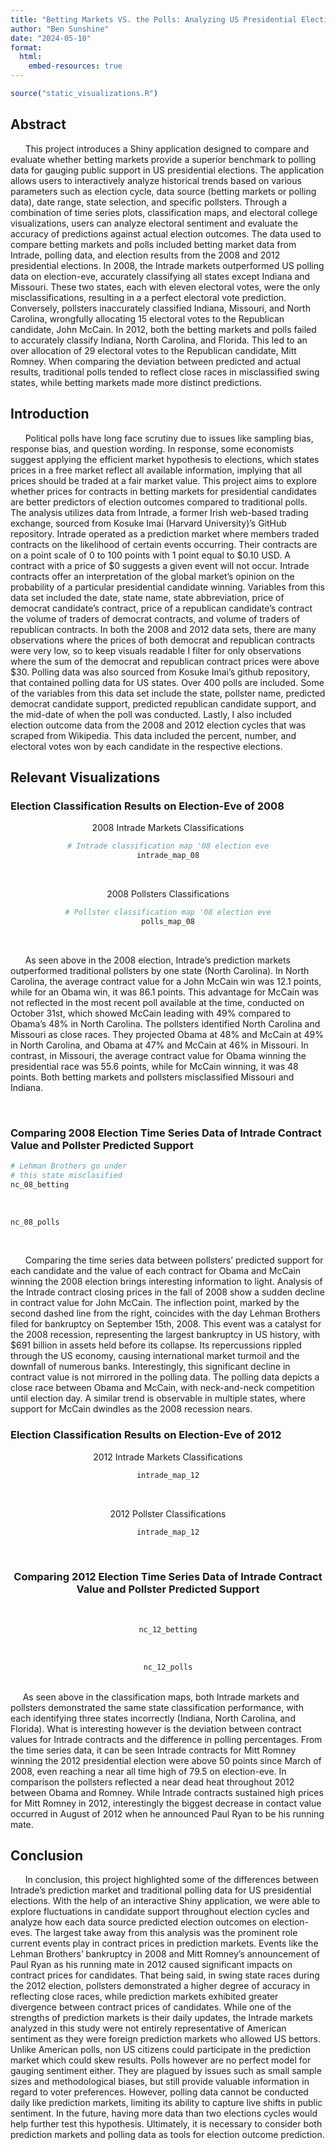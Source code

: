 ```yaml
---
title: "Betting Markets VS. the Polls: Analyzing US Presidential Elections"
author: "Ben Sunshine"
date: "2024-05-10"
format:
  html:
    embed-resources: true
---
```


```r
source("static_visualizations.R")
```

## Abstract

|       This project introduces a Shiny application designed to compare and evaluate whether betting markets provide a superior benchmark to polling data for gauging public support in US presidential elections. The application allows users to interactively analyze historical trends based on various parameters such as election cycle, data source (betting markets or polling data), date range, state selection, and specific pollsters. Through a combination of time series plots, classification maps, and electoral college visualizations, users can analyze electoral sentiment and evaluate the accuracy of predictions against actual election outcomes. The data used to compare betting markets and polls included betting market data from Intrade, polling data, and election results from the 2008 and 2012 presidential elections. In 2008, the Intrade markets outperformed US polling data on election-eve, accurately classifying all states except Indiana and Missouri. These two states, each with eleven electoral votes, were the only misclassifications, resulting in a a perfect electoral vote prediction. Conversely, pollsters inaccurately classified Indiana, Missouri, and North Carolina, wrongfully allocating 15 electoral votes to the Republican candidate, John McCain. In 2012, both the betting markets and polls failed to accurately classify Indiana, North Carolina, and Florida. This led to an over allocation of 29 electoral votes to the Republican candidate, Mitt Romney. When comparing the deviation between predicted and actual results, traditional polls tended to reflect close races in misclassified swing states, while betting markets made more distinct predictions.

## Introduction

|       Political polls have long face scrutiny due to issues like sampling bias, response bias, and question wording. In response, some economists suggest applying the efficient market hypothesis to elections, which states prices in a free market reflect all available information, implying that all prices should be traded at a fair market value. This project aims to explore whether prices for contracts in betting markets for presidential candidates are better predictors of election outcomes compared to traditional polls. The analysis utilizes data from Intrade, a former Irish web-based trading exchange, sourced from Kosuke Imai (Harvard University)'s GitHub repository. Intrade operated as a prediction market where members traded contracts on the likelihood of certain events occurring. Their contracts are on a point scale of 0 to 100 points with 1 point equal to \$0.10 USD. A contract with a price of \$0 suggests a given event will not occur. Intrade contracts offer an interpretation of the global market's opinion on the probability of a particular presidential candidate winning. Variables from this data set included the date, state name, state abbreviation, price of democrat candidate's contract, price of a republican candidate's contract the volume of traders of democrat contracts, and volume of traders of republican contracts. In both the 2008 and 2012 data sets, there are many observations where the prices of both democrat and republican contracts were very low, so to keep visuals readable I filter for only observations where the sum of the democrat and republican contract prices were above \$30. Polling data was also sourced from Kosuke Imai's github repository, that contained polling data for US states. Over 400 polls are included. Some of the variables from this data set include the state, pollster name, predicted democrat candidate support, predicted republican candidate support, and the mid-date of when the poll was conducted. Lastly, I also included election outcome data from the 2008 and 2012 election cycles that was scraped from Wikipedia. This data included the percent, number, and electoral votes won by each candidate in the respective elections.

## Relevant Visualizations

### Election Classification Results on Election-Eve of 2008

<div style="text-align: center;">
2008 Intrade Markets Classifications
<div>

```r
# Intrade classification map '08 election eve
intrade_map_08
```

<br />

<div style="text-align: center;">
2008 Pollsters Classifications
<div>
```r
# Pollster classification map '08 election eve
polls_map_08
```

<br />

<div style="text-align: left;">


|       As seen above in the 2008 election, Intrade's prediction markets outperformed traditional pollsters by one state (North Carolina). In North Carolina, the average contract value for a John McCain win was 12.1 points, while for an Obama win, it was 86.1 points. This advantage for McCain was not reflected in the most recent poll available at the time, conducted on October 31st, which showed McCain leading with 49% compared to Obama's 48% in North Carolina. The pollsters identified North Carolina and Missouri as close races. They projected Obama at 48% and McCain at 49% in North Carolina, and Obama at 47% and McCain at 46% in Missouri. In contrast, in Missouri, the average contract value for Obama winning the presidential race was 55.6 points, while for McCain winning, it was 48 points. Both betting markets and pollsters misclassified Missouri and Indiana.

<div>



<br />

### Comparing 2008 Election Time Series Data of Intrade Contract Value and Pollster Predicted Support

```r
# Lehman Brothers go under
# this state misclasified
nc_08_betting
```

<br /> 

```r
nc_08_polls
```

<br />



<div style="text-align: left;">

|       Comparing the time series data between pollsters' predicted support for each candidate and the value of each contract for Obama and McCain winning the 2008 election brings interesting information to light. Analysis of the Intrade contract closing prices in the fall of 2008 show a sudden decline in contract value for John McCain. The inflection point, marked by the second dashed line from the right, coincides with the day Lehman Brothers filed for bankruptcy on September 15th, 2008. This event was a catalyst for the 2008 recession, representing the largest bankruptcy in US history, with $691 billion in assets held before its collapse. Its repercussions rippled through the US economy, causing international market turmoil and the downfall of numerous banks. Interestingly, this significant decline in contract value is not mirrored in the polling data. The polling data depicts a close race between Obama and McCain, with neck-and-neck competition until election day. A similar trend is observable in multiple states, where support for McCain dwindles as the 2008 recession nears.

<div>

### Election Classification Results on Election-Eve of 2012

<div style="text-align: center;">
2012 Intrade Markets Classifications
<div>

```r
intrade_map_12
```
<br />

<div style="text-align: center;">
2012 Pollster Classifications
<div>
```r
intrade_map_12
```

<br />




### Comparing 2012 Election Time Series Data of Intrade Contract Value and Pollster Predicted Support
<br />

```r
nc_12_betting
```

<br />

```r
nc_12_polls
```


<br />
<div style="text-align: left;">

|      As seen above in the classification maps, both Intrade markets and pollsters demonstrated the same state classification performance, with each identifying three states incorrectly (Indiana, North Carolina, and Florida). What is interesting however is the deviation between contract values for Intrade contracts and the difference in polling percentages. From the time series data, it can be seen Intrade contracts for Mitt Romney winning the 2012 presidential election were above 50 points since March of 2008, even reaching a near all time high of 79.5 on election-eve. In comparison the pollsters reflected a near dead heat throughout 2012 between Obama and Romney. While Intrade contracts sustained high prices for Mitt Romney in 2012, interestingly the biggest decrease in contact value occurred in August of 2012 when he announced Paul Ryan to be his running mate.


<div>


## Conclusion

<div style="text-align: left;">

|       In conclusion, this project highlighted some of the differences between Intrade's prediction market and traditional polling data for US presidential elections. With the help of an interactive Shiny application, we were able to explore fluctuations in candidate support throughout election cycles and analyze how each data source predicted election outcomes on election-eves. The largest take away from this analysis was the prominent role current events play in contract prices in prediction markets. Events like the Lehman Brothers' bankruptcy in 2008 and Mitt Romney's announcement of Paul Ryan as his running mate in 2012 caused significant impacts on contract prices for candidates. That being said, in swing state races during the 2012 election, pollsters demonstrated a higher degree of accuracy in reflecting close races, while prediction markets exhibited greater divergence between contract prices of candidates. While one of the strengths of prediction markets is their daily updates, the Intrade markets analyzed in this study were not entirely representative of American sentiment as they were foreign prediction markets who allowed US bettors. Unlike American polls, non US citizens could participate in the prediction market which could skew results. Polls however are no perfect model for gauging sentiment either. They are plagued by issues such as small sample sizes and methodological biases, but still provide valuable information in regard to voter preferences. However, polling data cannot be conducted daily like prediction markets, limiting its ability to capture live shifts in public sentiment. In the future, having more data than two elections cycles would help further test this hypothesis. Ultimately, it is necessary to consider both prediction markets and polling data as tools for election outcome prediction.


<div>

